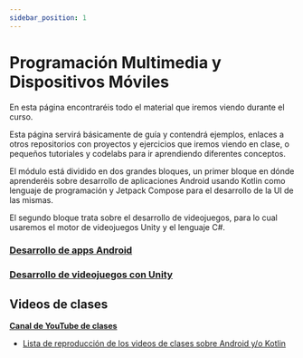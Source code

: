 ```yaml
---
sidebar_position: 1
---
```


# Programación Multimedia y Dispositivos Móviles

En esta página encontraréis todo el material que iremos viendo durante el curso. 

Esta página servirá básicamente de guía y contendrá ejemplos, enlaces a otros repositorios con proyectos y ejercicios que iremos viendo en clase, o pequeños tutoriales y codelabs para ir aprendiendo diferentes conceptos.

El módulo está dividido en dos grandes bloques, un primer bloque en dónde aprenderéis sobre desarrollo de aplicaciones Android usando Kotlin como lenguaje de programación y Jetpack Compose para el desarrollo de la UI de las mismas.

El segundo bloque trata sobre el desarrollo de videojuegos, para lo cual usaremos el motor de videojuegos Unity y el lenguaje C#.

### [Desarrollo de apps Android](./Android/0-indice.mdx)

### [Desarrollo de videojuegos con Unity](./Juegos/0-indice.mdx)

## Videos de clases

**[Canal de YouTube de clases](https://www.youtube.com/@resuadam2)**

- [Lista de reproducción de los videos de clases sobre Android y/o Kotlin](https://www.youtube.com/watch?v=TraKFKUD2lU&list=PLgqNF1r2jtYwfw2AsRY-xDi1ZfNaE8vg6)


